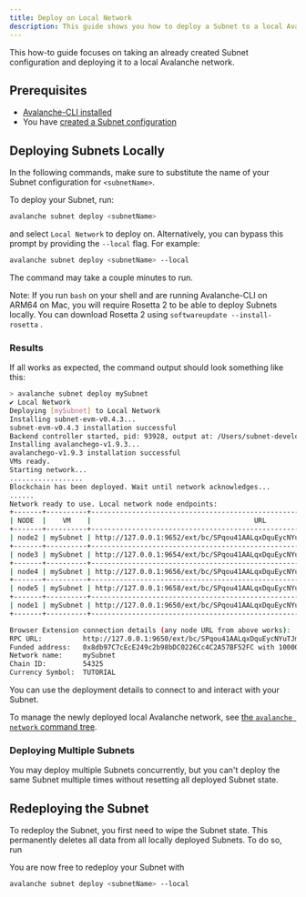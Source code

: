 ```yaml
---
title: Deploy on Local Network
description: This guide shows you how to deploy a Subnet to a local Avalanche network.
---
```


This how-to guide focuses on taking an already created Subnet configuration and deploying it to a local Avalanche network.

Prerequisites[​](#prerequisites "Direct link to heading")
---------------------------------------------------------

- [Avalanche-CLI installed](/tooling/guides/install-avalanche-cli)
- You have [created a Subnet configuration](/build/subnets/build-first-subnet#create-your-subnet-configuration)

Deploying Subnets Locally[​](#deploying-subnets-locally "Direct link to heading")
---------------------------------------------------------------------------------

In the following commands, make sure to substitute the name of your Subnet configuration for `<subnetName>`.

To deploy your Subnet, run:

```bash
avalanche subnet deploy <subnetName>
```

and select `Local Network` to deploy on. Alternatively, you can bypass this prompt by providing the `--local` flag. For example:

```bash
avalanche subnet deploy <subnetName> --local
```

The command may take a couple minutes to run.

Note: If you run `bash` on your shell and are running Avalanche-CLI on ARM64 on Mac, you will require Rosetta 2 to be able to deploy Subnets locally. You can download Rosetta 2 using `softwareupdate --install-rosetta` .

### Results[​](#results "Direct link to heading")

If all works as expected, the command output should look something like this:

```bash
> avalanche subnet deploy mySubnet
✔ Local Network
Deploying [mySubnet] to Local Network
Installing subnet-evm-v0.4.3...
subnet-evm-v0.4.3 installation successful
Backend controller started, pid: 93928, output at: /Users/subnet-developer/.avalanche-cli/runs/server_20221122_173138/avalanche-cli-backend
Installing avalanchego-v1.9.3...
avalanchego-v1.9.3 installation successful
VMs ready.
Starting network...
..................
Blockchain has been deployed. Wait until network acknowledges...
......
Network ready to use. Local network node endpoints:
+-------+----------+------------------------------------------------------------------------------------+
| NODE  |    VM    |                                        URL                                         |
+-------+----------+------------------------------------------------------------------------------------+
| node2 | mySubnet | http://127.0.0.1:9652/ext/bc/SPqou41AALqxDquEycNYuTJmRvZYbfoV9DYApDJVXKXuwVFPz/rpc |
+-------+----------+------------------------------------------------------------------------------------+
| node3 | mySubnet | http://127.0.0.1:9654/ext/bc/SPqou41AALqxDquEycNYuTJmRvZYbfoV9DYApDJVXKXuwVFPz/rpc |
+-------+----------+------------------------------------------------------------------------------------+
| node4 | mySubnet | http://127.0.0.1:9656/ext/bc/SPqou41AALqxDquEycNYuTJmRvZYbfoV9DYApDJVXKXuwVFPz/rpc |
+-------+----------+------------------------------------------------------------------------------------+
| node5 | mySubnet | http://127.0.0.1:9658/ext/bc/SPqou41AALqxDquEycNYuTJmRvZYbfoV9DYApDJVXKXuwVFPz/rpc |
+-------+----------+------------------------------------------------------------------------------------+
| node1 | mySubnet | http://127.0.0.1:9650/ext/bc/SPqou41AALqxDquEycNYuTJmRvZYbfoV9DYApDJVXKXuwVFPz/rpc |
+-------+----------+------------------------------------------------------------------------------------+

Browser Extension connection details (any node URL from above works):
RPC URL:          http://127.0.0.1:9650/ext/bc/SPqou41AALqxDquEycNYuTJmRvZYbfoV9DYApDJVXKXuwVFPz/rpc
Funded address:   0x8db97C7cEcE249c2b98bDC0226Cc4C2A57BF52FC with 1000000 (10^18) - private key: 56289e99c94b6912bfc12adc093c9b51124f0dc54ac7a766b2bc5ccf558d8027
Network name:     mySubnet
Chain ID:         54325
Currency Symbol:  TUTORIAL
```

You can use the deployment details to connect to and interact with your Subnet.

To manage the newly deployed local Avalanche network, see [the `avalanche network` command tree](/tooling/avalanche-cli#network).

### Deploying Multiple Subnets[​](#deploying-multiple-subnets "Direct link to heading")

You may deploy multiple Subnets concurrently, but you can't deploy the same Subnet multiple times without resetting all deployed Subnet state.

Redeploying the Subnet[​](#redeploying-the-subnet "Direct link to heading")
---------------------------------------------------------------------------

To redeploy the Subnet, you first need to wipe the Subnet state. This permanently deletes all data from all locally deployed Subnets. To do so, run

You are now free to redeploy your Subnet with

```bash
avalanche subnet deploy <subnetName> --local
```
